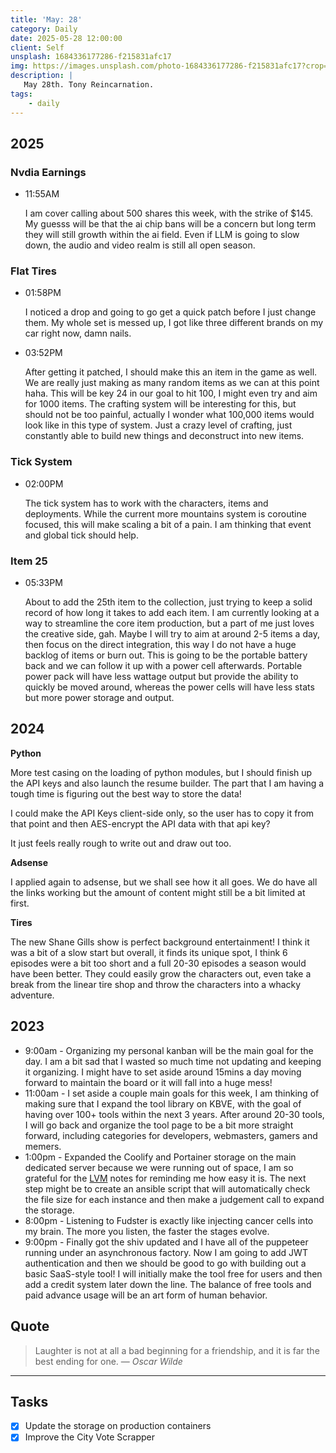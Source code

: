 ```yaml
---
title: 'May: 28'
category: Daily
date: 2025-05-28 12:00:00
client: Self
unsplash: 1684336177286-f215831afc17
img: https://images.unsplash.com/photo-1684336177286-f215831afc17?crop=entropy&cs=srgb&fm=jpg&ixid=MnwzNjM5Nzd8MHwxfHJhbmRvbXx8fHx8fHx8fDE2ODE3NDg2ODY&ixlib=rb-4.0.3&q=85
description: |
   May 28th. Tony Reincarnation.
tags:
    - daily
---
```


## 2025

### Nvdia Earnings

-   11:55AM

    I am cover calling about 500 shares this week, with the strike of $145.
    My guesss will be that the ai chip bans will be a concern but long term they will still growth within the ai field.
    Even if LLM is going to slow down, the audio and video realm is still all open season.

### Flat Tires

-   01:58PM

    I noticed a drop and going to go get a quick patch before I just change them.
    My whole set is messed up, I got like three different brands on my car right now, damn nails.

-   03:52PM

    After getting it patched, I should make this an item in the game as well.
    We are really just making as many random items as we can at this point haha.
    This will be key 24 in our goal to hit 100, I might even try and aim for 1000 items.
    The crafting system will be interesting for this, but should not be too painful, actually I wonder what 100,000 items would look like in this type of system.
    Just a crazy level of crafting, just constantly able to build new things and deconstruct into new items.

### Tick System

-   02:00PM

    The tick system has to work with the characters, items and deployments.
    While the current more mountains system is coroutine focused, this will make scaling a bit of a pain.
    I am thinking that event and global tick should help.


### Item 25

-   05:33PM

    About to add the 25th item to the collection, just trying to keep a solid record of how long it takes to add each item.
    I am currently looking at a way to streamline the core item production, but a part of me just loves the creative side, gah.
    Maybe I will try to aim at around 2-5 items a day, then focus on the direct integration, this way I do not have a huge backlog of items or burn out.
    This is going to be the portable battery back and we can follow it up with a power cell afterwards.
    Portable power pack will have less wattage output but provide the ability to quickly be moved around, whereas the power cells will have less stats but more power storage and output.


## 2024

**Python**

More test casing on the loading of python modules, but I should finish up the API keys and also launch the resume builder.
The part that I am having a tough time is figuring out the best way to store the data!

I could make the API Keys client-side only, so the user has to copy it from that point and then AES-encrypt the API data with that api key?

It just feels really rough to write out and draw out too.

**Adsense**

I applied again to adsense, but we shall see how it all goes.
We do have all the links working but the amount of content might still be a bit limited at first.

**Tires**

The new Shane Gills show is perfect background entertainment!
I think it was a bit of a slow start but overall, it finds its unique spot, I think 6 episodes were a bit too short and a full 20-30 episodes a season would have been better.
They could easily grow the characters out, even take a break from the linear tire shop and throw the characters into a whacky adventure.

## 2023

- 9:00am - Organizing my personal kanban will be the main goal for the day. I am a bit sad that I wasted so much time not updating and keeping it organizing. I might have to set aside around 15mins a day moving forward to maintain the board or it will fall into a huge mess!
- 11:00am - I set aside a couple main goals for this week, I am thinking of making sure that I expand the tool library on KBVE, with the goal of having over 100+ tools within the next 3 years. After around 20-30 tools, I will go back and organize the tool page to be a bit more straight forward, including categories for developers, webmasters, gamers and memers.
- 1:00pm - Expanded the Coolify and Portainer storage on the main dedicated server because we were running out of space, I am so grateful for the [LVM](https://kbve.com/application/lvm) notes for reminding me how easy it is. The next step might be to create an ansible script that will automatically check the file size for each instance and then make a judgement call to expand the storage. 
- 8:00pm - Listening to Fudster is exactly like injecting cancer cells into my brain. The more you listen, the faster the stages evolve. 
- 9:00pm - Finally got the shiv updated and I have all of the puppeteer running under an asynchronous factory. Now I am going to add JWT authentication and then we should be good to go with building out a basic SaaS-style tool! I will initially make the tool free for users and then add a credit system later down the line. The balance of free tools and paid advance usage will be an art form of human behavior. 

## Quote

> Laughter is not at all a bad beginning for a friendship, and it is far the best ending for one.
> — <cite>Oscar Wilde</cite>

---

## Tasks

- [x] Update the storage on production containers
- [x] Improve the City Vote Scrapper